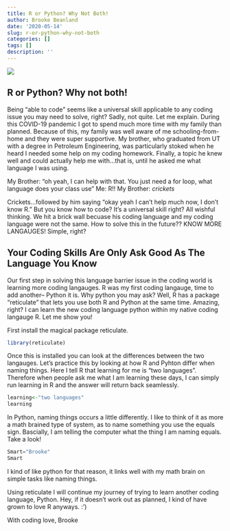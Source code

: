 ```yaml
---
title: R or Python? Why Not Both!
author: Brooke Beanland
date: '2020-05-14'
slug: r-or-python-why-not-both
categories: []
tags: []
description: ''
---
```

![](/AMPBrookeBeanland-8090.png)

## R or Python? Why not both! 

Being "able to code" seems like a universal skill applicable to any coding issue you may need to solve, right? Sadly, not quite. Let me explain. During this COVID-19 pandemic I got to spend much more time with my family than planned. Because of this, my family was well aware of me schooling-from-home and they were super supportive. My brother, who graduated from UT with a degree in Petroleum Engineering, was particularly stoked when he heard I needed some help on my coding homework. Finally, a topic he knew well and could actually help me with...that is, until he asked me what language I was using. 

My Brother: "oh yeah, I can help with that. You just need a for loop, what language does your class use"
Me: R!!
My Brother: *crickets* 

Crickets...followed by him saying "okay yeah I can't help much now, I don't know R." But you know how to code? It's a universal skill right? All wishful thinking. We hit a brick wall becuase his coding language and my coding language were not the same. How to solve this in the future?? KNOW MORE LANGAUGES! Simple, right?

## Your Coding Skills Are Only Ask Good As The Language You Know

Our first step in solving this language barrier issue in the coding world is learning more coding langauges. R was my first coding langauge, time to add another-- Python it is. Why python you may ask? Well, R has a package "reticulate" that lets you use both R and Python at the same time. Amazing, right? I can learn the new coding language python within my native coding langauge R. Let me show you!

First install the magical package reticulate.

```R
library(reticulate)
```

Once this is installed you can look at the differences between the two langauges. Let's practice this by looking at how R and Pyhton differ when naming things. Here I tell R that learning for me is "two languages". Therefore when people ask me what I am learning these days, I can simply run learning in R and the answer will return back seamlessly.  

```R
learning<-"two languages"
learning
```

In Python, naming things occurs a little differently. I like to think of it as more a math brained type of system, as to name something you use the equals sign. Bascially, I am telling the computer what the thing I am naming equals. Take a look!

```python
Smart="Brooke"
Smart
```

I kind of like python for that reason, it links well with my math brain on simple tasks like naming things. 

Using reticulate I will continue my journey of trying to learn another coding language, Python. Hey, if it doesn't work out as planned, I kind of have grown to love R anyways. :') 

With coding love, 
Brooke 